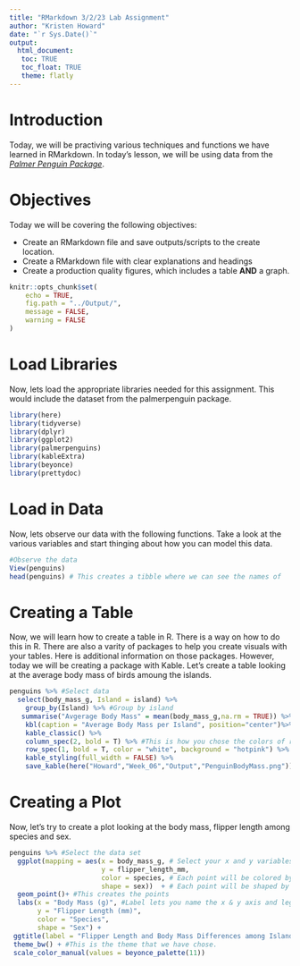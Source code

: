 ```yaml
---
title: "RMarkdown 3/2/23 Lab Assignment"
author: "Kristen Howard"
date: "`r Sys.Date()`"
output: 
  html_document:
   toc: TRUE
   toc_float: TRUE
   theme: flatly
---
```


# Introduction

Today, we will be practiving various techniques and functions we have learned in RMarkdown. In today's lesson, we will be using data from the [*Palmer Penguin Package*](https://allisonhorst.github.io/palmerpenguins/).

# Objectives

Today we will be covering the following objectives:

-   Create an RMarkdown file and save outputs/scripts to the create location.
-   Create a RMarkdown file with clear explanations and headings
-   Create a production quality figures, which includes a table **AND** a graph.

```r
knitr::opts_chunk$set(
	echo = TRUE,
	fig.path = "../Output/",
	message = FALSE,
	warning = FALSE
)
```

# Load Libraries

Now, lets load the appropriate libraries needed for this assignment. This would include the dataset from the palmerpenguin package.

```r
library(here)
library(tidyverse)
library(dplyr)
library(ggplot2)
library(palmerpenguins)
library(kableExtra)
library(beyonce)
library(prettydoc)
```

# Load in Data

Now, lets observe our data with the following functions. Take a look at the various variables and start thinging about how you can model this data.

```r
#Observe the data
View(penguins)  
head(penguins) # This creates a tibble where we can see the names of                    columns.
```

# Creating a Table

Now, we will learn how to create a table in R. There is a way on how to do this in R. There are also a varity of packages to help you create visuals with your tables. Here is additional information on those packages. However, today we will be creating a package with Kable. Let's create a table looking at the average body mass of birds amoung the islands.

```r
penguins %>% #Select data
  select(body_mass_g, Island = island) %>%
    group_by(Island) %>% #Group by island
   summarise("Avgerage Body Mass" = mean(body_mass_g,na.rm = TRUE)) %>% #Calculates the mean 
    kbl(caption = "Average Body Mass per Island", position="center")%>% # make it a kable table 
    kable_classic() %>%
    column_spec(2, bold = T) %>% #This is how you chose the colors of rows
    row_spec(1, bold = T, color = "white", background = "hotpink") %>%
    kable_styling(full_width = FALSE) %>%
    save_kable(here("Howard","Week_06","Output","PenguinBodyMass.png"))
```

# Creating a Plot

Now, let's try to create a plot looking at the body mass, flipper length among species and sex.

```r
penguins %>% #Select the data set
  ggplot(mapping = aes(x = body_mass_g, # Select your x and y variables
                       y = flipper_length_mm,
                       color = species, # Each point will be colored by species
                       shape = sex))  + # Each point will be shaped by sex
  geom_point()+ #This creates the points
  labs(x = "Body Mass (g)", #Label lets you name the x & y axis and legends. 
       y = "Flipper Length (mm)",
       color = "Species",
       shape = "Sex") +
 ggtitle(label = "Flipper Length and Body Mass Differences among Islands and Sex") +
 theme_bw() + #This is the theme that we have chose.
 scale_color_manual(values = beyonce_palette(11))

```
